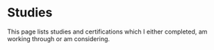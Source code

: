 # Studies

This page lists studies and certifications which I either completed, am working through or am considering.
